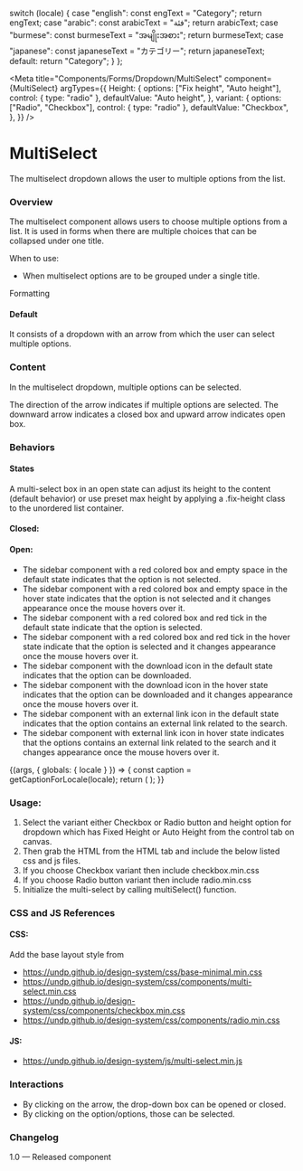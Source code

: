 
  switch (locale) {
    case "english":
      const engText = "Category";
      return engText;
    case "arabic":
      const arabicText = "فئة";
      return arabicText;
    case "burmese":
      const burmeseText = "အမျိုးအစား";
      return burmeseText;
    case "japanese":
      const japaneseText = "カテゴリー";
      return japaneseText;
    default:
      return "Category";
  }
};

<Meta
  title="Components/Forms/Dropdown/MultiSelect" component={MultiSelect}
  argTypes={{
    Height: {
      options: ["Fix height", "Auto height"],
      control: { type: "radio" },
      defaultValue: "Auto height",
    },
    variant: {
       options: ["Radio", "Checkbox"],
       control: { type: "radio" },
       defaultValue: "Checkbox",
     },
  }}
/>

# MultiSelect
The multiselect dropdown allows the user to multiple options from the list.

### Overview
The multiselect component allows users to choose multiple options from a list. It is used in forms when there are multiple choices that can be collapsed under one title.

When to use:
- When multiselect options are to be grouped under a single title.

Formatting
#### Default
It consists of a dropdown with an arrow from which the user can select multiple options.

### Content
In the multiselect dropdown, multiple options can be selected.

The direction of the arrow indicates if multiple options are selected. The downward arrow indicates a closed box and upward arrow indicates open box.

### Behaviors

#### States
A multi-select box in an open state can adjust its height to the content (default behavior) or use preset max height by applying a .fix-height  class to the unordered list container.

#### Closed:

#### Open:
- The sidebar component with a red colored box and empty space in the default state indicates that the option is not selected.
- The sidebar component with a red colored box and empty space in the hover state indicates that the option is not selected and it changes appearance once the mouse hovers over it.
- The sidebar component with a red colored box and red tick in the default state indicate that the option is selected.
- The sidebar component with a red colored box and red tick in the hover state indicate that the option is selected and it changes appearance once the mouse hovers over it.
- The sidebar component with the download icon in the default state indicates that the option can be downloaded.
- The sidebar component with the download icon in the hover state indicates that the option can be downloaded and it changes appearance once the mouse hovers over it.
- The sidebar component with an external link icon in the default state indicates that the option contains an external link related to the search.
- The sidebar component with external link icon in hover state indicates that the options contains an external link related to the search and it changes appearance once the mouse hovers over it.


<Canvas>
<Story name="MultiSelect">
  {(args, { globals: { locale } }) => {
    const caption = getCaptionForLocale(locale);
    return (
      <MultiSelect
        locale={locale}
        {...args}
        text={caption}
        eleId=""
      ></MultiSelect>
    );
  }}
</Story>
</Canvas>

### Usage:
1. Select the variant either Checkbox or Radio button and height option for dropdown which has Fixed Height or Auto Height from the control tab on canvas.
2. Then grab the HTML from the HTML tab and include the below listed css and js files.
3. If you choose Checkbox variant then include checkbox.min.css
4. If you choose Radio button variant then include radio.min.css
5. Initialize the multi-select by calling multiSelect() function.

### CSS and JS References

#### CSS:
Add the base layout style from

- https://undp.github.io/design-system/css/base-minimal.min.css
- https://undp.github.io/design-system/css/components/multi-select.min.css
- https://undp.github.io/design-system/css/components/checkbox.min.css
- https://undp.github.io/design-system/css/components/radio.min.css

#### JS:
- https://undp.github.io/design-system/js/multi-select.min.js

### Interactions
- By clicking on the arrow, the drop-down box can be opened or closed.
- By clicking on the option/options, those can be selected.

### Changelog
1.0 — Released component
